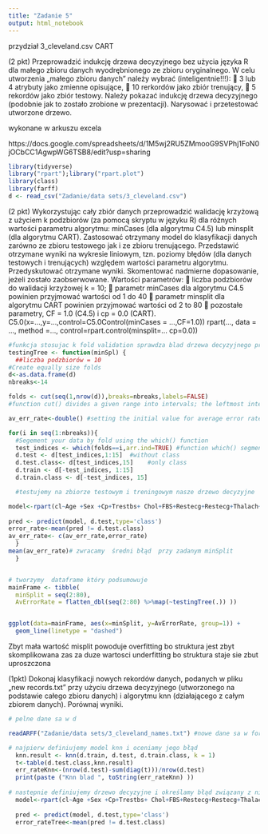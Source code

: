 ```yaml
---
title: "Zadanie 5"
output: html_notebook
---
```


przydział 3_cleveland.csv
CART

(2 pkt) Przeprowadzić indukcję drzewa decyzyjnego bez użycia języka R dla małego zbioru danych
wyodrębnionego ze zbioru oryginalnego. W celu utworzenia „małego zbioru danych” należy wybrać
(inteligentnie!!!):
 3 lub 4 atrybuty jako zmienne opisujące,
 10 rerkordów jako zbiór trenujący,
 5 rekordów jako zbiór testowy.
Należy pokazać indukcję drzewa decyzyjnego (podobnie jak to zostało zrobione w prezentacji). Narysować i
przetestować utworzone drzewo.  

wykonane w arkuszu excela

https://docs.google.com/spreadsheets/d/1M5wj2RU5ZMmooG9SVPhj1FoN0jOCbCC1AgwpWG6TSB8/edit?usp=sharing


```r
library(tidyverse)
library("rpart");library("rpart.plot")
library(class)
library(farff)   
d <- read_csv("Zadanie/data sets/3_cleveland.csv")
```


(2 pkt) Wykorzystując cały zbiór danych przeprowadzić walidację krzyżową z użyciem k podzbiorów (za pomocą
skryptu w języku R) dla różnych wartości parametru algorytmu: minCases (dla algorytmu C4.5) lub
minsplit (dla algorytmu CART). Zastosować otrzymany model do klasyfikacji danych zarówno ze zbioru
testowego jak i ze zbioru trenującego. Przedstawić otrzymane wyniki na wykresie liniowym, tzn. poziomy
błędów (dla danych testowych i trenujących) względem wartości parametru algorytmu. Przedyskutować
otrzymane wyniki. Skomentować nadmierne dopasowanie, jeżeli zostało zaobserwowane.
Wartości parametrów:
 liczba podzbiorów do walidacji krzyżowej k = 10;
 parametr minCases dla algorytmu C4.5 powinien przyjmować wartości od 1 do 40
 parametr minsplit dla algorytmu CART powinien przyjmować wartości od 2 to 80
 pozostałe parametry, CF = 1.0 (C4.5) i cp = 0.0 (CART).
C5.0(x=…,y=…,control=C5.0Control(minCases = …,CF=1.0))
rpart(…, data = …, method =…, control=rpart.control(minsplit=… cp=0.0))


```r

#funkcja stosujac k fold validation sprawdza blad drzewa decyzyjnego przy zadanym minsplit
testingTree <- function(minSpl) {
  ##liczba podzbiorów = 10
#Create equally size folds
d<-as.data.frame(d)
nbreaks<-14

folds <- cut(seq(1,nrow(d)),breaks=nbreaks,labels=FALSE)
#function cut() divides a given range into intervals; the leftmost interval corresponds to level one, the next leftmost to level two and so on.

av_err_rate<-double() #setting the initial value for average error rate

for(i in seq(1:nbreaks)){
  #Segement your data by fold using the which() function 
  test_indices <- which(folds==i,arr.ind=TRUE) #function which() segments the data by fold
  d.test <- d[test_indices,1:15]  #without class
  d.test.class<- d[test_indices,15]    #only class
  d.train <- d[-test_indices, 1:15]
  d.train.class <- d[-test_indices, 15]

  #testujemy na zbiorze testowym i treningowym nasze drzewo decyzyjne

model<-rpart(cl~Age +Sex +Cp+Trestbs+ Chol+FBS+Restecg+Restecg+Thalach+Exang+Exang+Oldpeak+Slope+Slope+Slope+Ca+Thal , data = d.train, method = "class",control=rpart.control(minsplit=minSpl))
  
pred <- predict(model, d.test,type='class') 
error_rate<-mean(pred != d.test.class) 
av_err_rate<- c(av_err_rate,error_rate)
  }
mean(av_err_rate)# zwracamy  średni błąd  przy zadanym minSplit 
  }


# tworzymy  dataframe który podsumowuje 
mainFrame <- tibble( 
  minSplit = seq(2:80),
  AvErrorRate = flatten_dbl(seq(2:80) %>%map(~testingTree(.)) ))


ggplot(data=mainFrame, aes(x=minSplit, y=AvErrorRate, group=1)) +
  geom_line(linetype = "dashed")


```


Zbyt mała wartość misplit powoduje overfitting bo struktura jest zbyt skomplikowana zas za duze wartosci underfitting bo struktura staje sie zbut uproszczona






 (1pkt) Dokonaj klasyfikacji nowych rekordów danych, podanych w pliku „new records.txt” przy użyciu drzewa
decyzyjnego (utworzonego na podstawie całego zbioru danych) i algorytmu knn (działającego z całym zbiorem
danych). Porównaj wyniki. 


```r
# pelne dane sa w d

readARFF("Zadanie/data sets/3_cleveland_names.txt") #nowe dane sa w formacie ARFF

# najpierw definiujemy model knn i oceniamy jego błąd
  knn.result <- knn(d.train, d.test, d.train.class, k = 1)
  t<-table(d.test.class,knn.result)
  err_rateKnn<-(nrow(d.test)-sum(diag(t)))/nrow(d.test)
  print(paste ("Knn blad ", toString(err_rateKnn) ))
  
# nastepnie definiujemy drzewo decyzyjne i określamy błąd związany z nim
  model<-rpart(cl~Age +Sex +Cp+Trestbs+ Chol+FBS+Restecg+Restecg+Thalach+Exang+Exang+Oldpeak+Slope+Slope+Slope+Ca+Thal , data = d.train, method = "class",control=rpart.control(minsplit=minSpl))
  
  pred <- predict(model, d.test,type='class') 
  error_rateTree<-mean(pred != d.test.class) 
  
```


